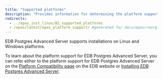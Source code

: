 ```yaml
---
title: "Supported platforms"
description: "Provides information for determining the platform support for EDB Postgres Advanced Server"
redirects:
  - ../epas_inst_linux/02_supported_platforms
  - /epas/latest/epas_platform_support/ #generated for docs/epas/reorg-role-use-case-mode
---
```


EDB Postgres Advanced Server supports installations on Linux and Windows platforms. 

To learn about the platform support for EDB Postgres Advanced Server, you can refer either to the platform support for EDB Postgres Advanced Server on the [Platform Compatibility page](https://www.enterprisedb.com/platform-compatibility#epas) on the EDB website or [Installing EDB Postgres Advanced Server](../installing).




